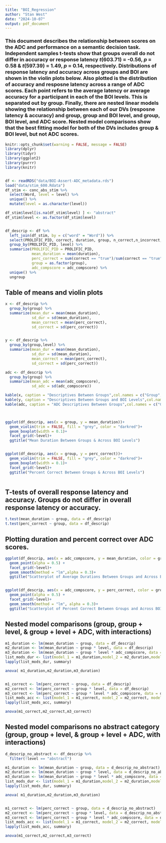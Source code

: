 ```yaml
---
title: "BOI_Regression"
author: "Stan West"
date: "2024-10-07"
output: pdf_document
---
```



### This document describes the relationship between scores on the ADC and performance on a semantic decision task. Independent samples t-tests show that groups overall do not differ in accuracy or response latency *t*(603.71) = -0.56, *p* = 0.58 & *t*(597.39) = 1.49, *p* = 0.14, respectively. Distributions of response latency and accuracy across groups and BOI are shown in the violin plots below. Also plotted is the distribution of accuracy and resposne latency across a range of ADC scores. Each point refers to the average latency or average accuracy for a participant in each of the BOI levels. This is separated out by group. Finally, there are nested linear models showing the relationship between each of our DVs (resposne latency & accuracy) and group, group and BOI level, and group, BOI level, and ADC score. Nested model comparisons show that the best fitting model for both of the DVs includes group & BOI level, but not ADC scores. 



```r
knitr::opts_chunk$set(warning = FALSE, message = FALSE) 
library(dplyr)
library(tidyr)
library(ggplot2)
library(purrr)
library(knitr)


df <- readRDS("data/BOI-Assert-ADC_metadata.rds")
load("data/stim_600.Rdata")
df_stim <- conc_abs_stim %>%
  select(Word, level = level) %>%
  unique() %>%
  mutate(level = as.character(level))

df_stim$level[is.na(df_stim$level) ] <- "abstract"
df_stim$level <- as.factor(df_stim$level)



```



```r
df_descrip <- df %>%
  left_join(df_stim, by = c("word" = "Word")) %>%
  select(PROLIFIC_PID, correct, duration, group, n_correct,n_incorrect, level,adc_compscore) %>%
  group_by(PROLIFIC_PID, level) %>%
  summarize(PROLIFIC_PID = PROLIFIC_PID, 
            mean_duration = mean(duration),
            perc_correct = sum(correct == "true")/sum(correct == "true" | correct == "false"),
            group = as.factor(group),
            adc_compscore = adc_compscore) %>%
  unique() %>%
  ungroup


```


## Table of means and violin plots 

```r

x <- df_descrip %>%
  group_by(group) %>%
  summarize(mean_dur = mean(mean_duration),
            sd_dur = sd(mean_duration),
            mean_correct = mean(perc_correct),
            sd_correct = sd(perc_correct))


y <- df_descrip %>%
  group_by(group,level) %>%
  summarize(mean_dur = mean(mean_duration),
            sd_dur = sd(mean_duration),
            mean_correct = mean(perc_correct),
            sd_correct = sd(perc_correct))

adc <- df_descrip %>%
  group_by(group) %>%
  summarize(mean_adc = mean(adc_compscore),
            sd_adc = sd(adc_compscore))

kable(x, caption = "Descriptives Between Groups",col.names = c("Group", "Mean Duration","SD Duration", "Average Percent Correct", "SD Percent Correct"))
kable(y, caption = "Descriptives Between Groups and BOI Levels",col.names = c("Group","Level", "Mean Duration","SD Duration", "Average Percent Correct", "SD Percent Correct"))
kable(adc, caption = "ADC Descriptives Between Groups",col.names = c("Group", "Mean ADC","SD ADC"))



ggplot(df_descrip, aes(x = group, y = mean_duration))+
  geom_violin(trim = FALSE, fill = "grey", color = "darkred")+
  geom_boxplot(width = 0.1)+
  facet_grid(~level)+
  ggtitle("Mean Duration Between Groups & Across BOI Levels")


ggplot(df_descrip, aes(x = group, y = perc_correct))+
  geom_violin(trim = FALSE, fill = "grey", color = "darkred")+
  geom_boxplot(width = 0.1)+
  facet_grid(~level)+
  ggtitle("Percent Correct Between Groups & Across BOI Levels")



```


## T-tests of overall response latency and accuracy. Groups do not differ in overall response latency or accuracy.

```r
t.test(mean_duration ~ group, data = df_descrip)
t.test(perc_correct ~ group, data = df_descrip)

```


## Plotting duration and percent correct over ADC scores.

```r

ggplot(df_descrip, aes(x = adc_compscore, y = mean_duration, color = group))+
  geom_point(alpha = 0.5) +
  facet_grid(~level)+
  geom_smooth(method = "lm",alpha = 0.3)+
  ggtitle("Scatterplot of Average Durations Between Groups and Across BOI")


ggplot(df_descrip, aes(x = adc_compscore, y = perc_correct, color = group))+
  geom_point(alpha = 0.5) +
  facet_grid(~level)+
  geom_smooth(method = "lm", alpha = 0.3)+
  ggtitle("Scatterplot of Percent Correct Between Groups and Across BOI")

```


## Nested model comparisons (group, group + level, & group + level + ADC, with interactions)

```r
m1_duration <- lm(mean_duration ~ group, data = df_descrip)
m2_duration <- lm(mean_duration ~ group * level, data = df_descrip)
m3_duration <- lm(mean_duration ~ group * level * adc_compscore, data = df_descrip)
list_mods_dur <- list(model_1 = m1_duration,model_2 = m2_duration,model_3 = m3_duration)
lapply(list_mods_dur, summary)

anova( m1_duration,m2_duration,m3_duration)


m1_correct <- lm(perc_correct ~ group, data = df_descrip)
m2_correct <- lm(perc_correct ~ group * level, data = df_descrip)
m3_correct <- lm(perc_correct ~ group * level * adc_compscore, data = df_descrip)
list_mods_acc <- list(model_1 = m1_correct, model_2 = m2_correct, model_3 = m3_correct)
lapply(list_mods_acc, summary)

anova(m1_correct,m2_correct,m3_correct)


```




## Nested model comparisons no abstract category (group, group + level, & group + level + ADC, with interactions)

```r

d_descrip_no_abstract <- df_descrip %>%
  filter(!level == "abstract")

m1_duration <- lm(mean_duration ~ group, data = d_descrip_no_abstract)
m2_duration <- lm(mean_duration ~ group * level, data = d_descrip_no_abstract)
m3_duration <- lm(mean_duration ~ group * level * adc_compscore, data = d_descrip_no_abstract)
list_mods_dur <- list(model_1 = m1_duration,model_2 = m2_duration,model_3 = m3_duration)
lapply(list_mods_dur, summary)

anova( m1_duration,m2_duration,m3_duration)


m1_correct <- lm(perc_correct ~ group, data = d_descrip_no_abstract)
m2_correct <- lm(perc_correct ~ group * level, data = d_descrip_no_abstract)
m3_correct <- lm(perc_correct ~ group * level * adc_compscore, data = d_descrip_no_abstract)
list_mods_acc <- list(model_1 = m1_correct, model_2 = m2_correct, model_3 = m3_correct)
lapply(list_mods_acc, summary)

anova(m1_correct,m2_correct,m3_correct)


```

